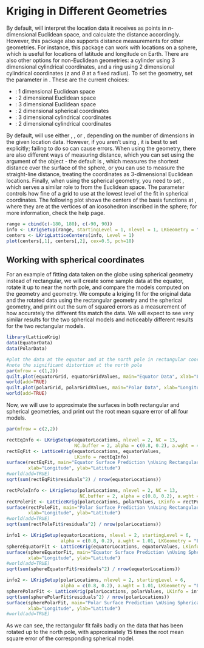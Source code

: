 # Kriging in Different Geometries

By default, \ttt{LatticeKrig} will interpret the location data it receives as points in $n$-dimensional Euclidean space, and calculate the distance accordingly. However, this package also supports distance measurements for other geometries. For instance, this package can work with locations on a sphere, which is useful for locations of latitude and longitude on Earth. There are also other options for non-Euclidean geometries: a cylinder using 3 dimensional cylindrical coordinates, and a ring using 2 dimensional cylindrical coordinates (z and $\theta$ at a fixed radius). To set the geometry, set the \ttt{LKGeometry} parameter in \ttt{LKrigSetup}. These are the current choices:

* \ttt{"LKInterval"}: 1 dimensional Euclidean space
* \ttt{"LKRectangle"}: 2 dimensional Euclidean space
* \ttt{"LKBox"}: 3 dimensional Euclidean space
* \ttt{"LKSphere"}: 2 dimensional spherical coordinates
* \ttt{"LKCylinder"}: 3 dimensional cylindrical coordinates
* \ttt{"LKRing"}: 2 dimensional cylindrical coordinates

By default, \ttt{LKinfo} will use either \ttt{LKInterval}, \ttt{LKRectangle}, or \ttt{LKBox}, depending on the number of dimensions in the given location data. However, if you aren't using \ttt{LKRectangle}, it is best to set \ttt{LKGeometry} explicitly; failing to do so can cause errors. When using the \ttt{LKSphere} geometry, there are also different ways of measuring distance, which you can set using the \ttt{distance.type} argument of the \ttt{LKinfo} object - the default is \ttt{"GreatCircle"}, which measures the shortest distance over the surface of the sphere, or you can use \ttt{"Chordal"} to measure the straight-line distance, treating the coordinates as 3-dimensional Euclidean locations. Finally, when using the spherical geometry, you need to set \ttt{startingLevel}, which serves a similar role to \ttt{NC} from the Euclidean space. The \ttt{startingLevel} parameter controls how fine of a grid to use at the lowest level of the fit in spherical coordinates. The following plot shows the centers of the basis functions at \ttt{startingLevel = 1}, where they are at the vertices of an icosohedron inscribed in the sphere; for more information, check the \ttt{LKSphere} help page.

```r
range = cbind(c(-180, 180), c(-90, 90))
info <- LKrigSetup(range, startingLevel = 1, nlevel = 1, LKGeometry = "LKSphere")
centers <- LKrigLatticeCenters(info, Level = 1)
plot(centers[,1], centers[,2], cex=0.5, pch=18)
```

## Working with spherical coordinates

For an example of fitting data taken on the globe using spherical geometry instead of rectangular, we will create some sample data at the equator, rotate it up to near the north pole, and compare the models computed on the \ttt{LKRectangle} geometry and \ttt{LKSphere} geometry. We compute a kriging fit for the original data and the rotated data using the rectangular geometry and the spherical geometry, and print out the sum of squared errors as a measurement of how accurately the different fits match the data. We will expect to see very similar results for the two spherical models and noticeably different results for the two rectangular models. 

```r
library(LatticeKrig)
data(EquatorData)
data(PolarData)

#plot the data at the equator and at the north pole in rectangular coordinates
#note the significant distortion at the north pole
par(mfrow = c(1,2))
quilt.plot(equatorGrid, equatorGridValues, main="Equator Data", xlab="Longitude", ylab="Latitude")
world(add=TRUE)
quilt.plot(polarGrid, polarGridValues, main="Polar Data", xlab="Longitude", ylab="Latitude")
world(add=TRUE)
```

<!-- Remember that, even though the second plot looks radically different from the first, they are both plots of the same data over equally spaced data points - the distortions in the second map are caused by the map projection failing near the pole. -->

Now, we will use \ttt{LatticeKrig} to approximate the surfaces in both rectangular and spherical geometries, and print out the root mean square error of all four models.

```r
par(mfrow = c(2,2))

rectEqInfo <- LKrigSetup(equatorLocations, nlevel = 2, NC = 13,
                         NC.buffer = 2, alpha = c(0.8, 0.2), a.wght = 4.01)
rectEqFit <- LatticeKrig(equatorLocations, equatorValues,
                         LKinfo = rectEqInfo)
surface(rectEqFit, main="Equator Surface Prediction \nUsing Rectangular Kriging",
        xlab="Longitude", ylab="Latitude")
#world(add=TRUE)
sqrt(sum(rectEqFit$residuals^2) / nrow(equatorLocations))

rectPoleInfo <- LKrigSetup(polarLocations, nlevel = 2, NC = 13,
                           NC.buffer = 2, alpha = c(0.8, 0.2), a.wght = 4.01)
rectPoleFit <- LatticeKrig(polarLocations, polarValues, LKinfo = rectPoleInfo)
surface(rectPoleFit, main="Polar Surface Prediction \nUsing Rectangular Kriging",
        xlab="Longitude", ylab="Latitude")
#world(add=TRUE)
sqrt(sum(rectPoleFit$residuals^2) / nrow(polarLocations))

info1 <- LKrigSetup(equatorLocations, nlevel = 2, startingLevel = 6,
                    alpha = c(0.8, 0.2), a.wght = 1.01, LKGeometry = "LKSphere")
sphereEquatorFit <- LatticeKrig(equatorLocations, equatorValues, LKinfo = info1)
surface(sphereEquatorFit, main="Equator Surface Prediction \nUsing Spherical Kriging",
        xlab="Longitude", ylab="Latitude")
#world(add=TRUE)
sqrt(sum(sphereEquatorFit$residuals^2) / nrow(equatorLocations))

info2 <- LKrigSetup(polarLocations, nlevel = 2, startingLevel = 6,
                    alpha = c(0.8, 0.2), a.wght = 1.01, LKGeometry = "LKSphere")
spherePolarFit <- LatticeKrig(polarLocations, polarValues, LKinfo = info2)
sqrt(sum(spherePolarFit$residuals^2) / nrow(polarLocations))
surface(spherePolarFit, main="Polar Surface Prediction \nUsing Spherical Kriging",
        xlab="Longitude", ylab="Latitude")
#world(add=TRUE)
```

As we can see, the rectangular fit fails badly on the data that has been rotated up to the north pole, with approximately 15 times the root mean square error of the corresponding spherical model.